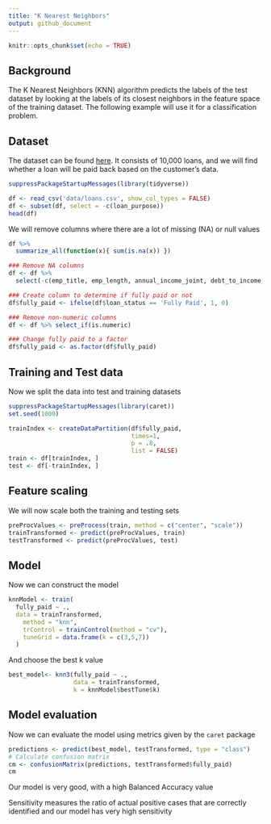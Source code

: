 ```yaml
---
title: "K Nearest Neighbors"
output: github_document
---
```


```r
knitr::opts_chunk$set(echo = TRUE)
```

## Background

The K Nearest Neighbors (KNN) algorithm predicts the labels of the test dataset by looking at the labels of its closest neighbors in the feature space of the training dataset. The following example will use it for a classification problem.

## Dataset

The dataset can be found [here](https://www.openintro.org/data/index.php?data=loans_full_schema). It consists of 10,000 loans, and we will find whether a loan will be paid back based on the customer’s data.

```r
suppressPackageStartupMessages(library(tidyverse))

df <- read_csv('data/loans.csv', show_col_types = FALSE)
df <- subset(df, select = -c(loan_purpose))
head(df)
```

We will remove columns where there are a lot of missing (NA) or null values

```r
df %>%
  summarize_all(function(x){ sum(is.na(x)) })

### Remove NA columns
df <- df %>%
  select(-c(emp_title, emp_length, annual_income_joint, debt_to_income, verification_income_joint, debt_to_income_joint, months_since_last_delinq, months_since_90d_late, months_since_last_credit_inquiry, num_accounts_120d_past_due))

### Create column to determine if fully paid or not
df$fully_paid <- ifelse(df$loan_status == 'Fully Paid', 1, 0)

### Remove non-numeric columns
df <- df %>% select_if(is.numeric)

### Change fully paid to a factor
df$fully_paid <- as.factor(df$fully_paid)
```

## Training and Test data

Now we split the data into test and training datasets

```r
suppressPackageStartupMessages(library(caret))
set.seed(1000)

trainIndex <- createDataPartition(df$fully_paid, 
                                  times=1, 
                                  p = .8, 
                                  list = FALSE)
train <- df[trainIndex, ]
test <- df[-trainIndex, ]
```

## Feature scaling

We will now scale both the training and testing sets

```r
preProcValues <- preProcess(train, method = c("center", "scale"))
trainTransformed <- predict(preProcValues, train)
testTransformed <- predict(preProcValues, test)
```


## Model 

Now we can construct the model

```r
knnModel <- train(
  fully_paid ~ ., 
  data = trainTransformed, 
	method = "knn", 
	trControl = trainControl(method = "cv"), 
	tuneGrid = data.frame(k = c(3,5,7))
  )
```

And choose the best k value

```r
best_model<- knn3(fully_paid ~ .,
                  data = trainTransformed,
                  k = knnModel$bestTune$k)
```

## Model evaluation

Now we can evaluate the model using metrics given by the `caret` package

```r
predictions <- predict(best_model, testTransformed, type = "class")
# Calculate confusion matrix
cm <- confusionMatrix(predictions, testTransformed$fully_paid)
cm
```

Our model is very good, with a high Balanced Accuracy value

Sensitivity measures the ratio of actual positive cases that are correctly identified and our model has very high sensitivity
